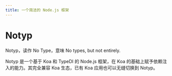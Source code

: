 ```yaml
---
title: 一个简洁的 Node.js 框架
---
```



# Notyp

<Callout>Notyp，读作 No Type，意味 No types, but not entirely.</Callout>

Notyp 是一个基于 Koa 和 TypeDI 的 Node.js 框架，在 Koa 的基础上赋予依赖注入的能力。其完全兼容 Koa 生态，已有 Koa 应用也可以无缝切换到 Notyp。
